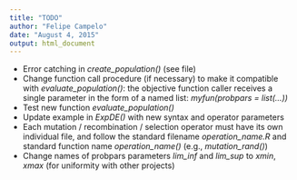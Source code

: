 ```yaml
---
title: "TODO"
author: "Felipe Campelo"
date: "August 4, 2015"
output: html_document
---
```


- Error catching in *create_population()* (see file)
- Change function call procedure (if necessary) to make it compatible with 
    *evaluate_population()*: the objective function caller receives a single 
    parameter in the form of a named list: _myfun(probpars = list(...))_
- Test new function *evaluate_population()*
- Update example in _ExpDE()_ with new syntax and operator parameters
- Each mutation / recombination / selection operator must have its own 
  individual file, and follow the standard filename *operation_name.R* and
  standard function name *operation_name()* (e.g., *mutation_rand()*)
- Change names of probpars parameters *lim_inf* and *lim_sup* to *xmin*, *xmax* (for uniformity with other projects)
